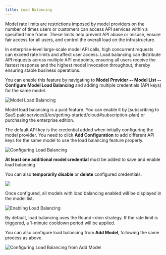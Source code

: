 ```yaml
---
title: Load Balancing
---
```


Model rate limits are restrictions imposed by model providers on the number of times users or customers can access API services within a specified time frame. These limits help prevent API abuse or misuse, ensure fair access for all users, and control the overall load on the infrastructure.

In enterprise-level large-scale model API calls, high concurrent requests can exceed rate limits and affect user access. Load balancing can distribute API requests across multiple API endpoints, ensuring all users receive the fastest response and the highest model invocation throughput, thereby ensuring stable business operations.

You can enable this feature by navigating to **Model Provider -- Model List -- Configure Model Load Balancing** and adding multiple credentials (API keys) for the same model.

![Model Load Balancing](https://assets-docs.dify.ai/dify-enterprise-mintlify/en/guides/model-configuration/9cabd37adbb8f566f55dacd4a214c84b.png)

<Info>
Model load balancing is a paid feature. You can enable it by [subscribing to SaaS paid services](/en/getting-started/cloud#subscription-plan) or purchasing the enterprise edition.
</Info>

The default API key is the credential added when initially configuring the model provider. You need to click **Add Configuration** to add different API keys for the same model to use the load balancing feature properly.

![Configuring Load Balancing](https://assets-docs.dify.ai/dify-enterprise-mintlify/en/guides/model-configuration/4652cb43949869667b4fdd1a4f28fe64.png)

**At least one additional model credential** must be added to save and enable load balancing.

You can also **temporarily disable** or **delete** configured credentials.

![](https://assets-docs.dify.ai/dify-enterprise-mintlify/en/guides/model-configuration/625abfbd3ac73092fd446940d48652ae.png)

Once configured, all models with load balancing enabled will be displayed in the model list.

![Enabling Load Balancing](https://assets-docs.dify.ai/dify-enterprise-mintlify/en/guides/model-configuration/94125c036a277d962fdb50ada5ddf936.png)

<Info>
By default, load balancing uses the Round-robin strategy. If the rate limit is triggered, a 1-minute cooldown period will be applied.
</Info>

You can also configure load balancing from **Add Model**, following the same process as above.

![Configuring Load Balancing from Add Model](https://assets-docs.dify.ai/dify-enterprise-mintlify/en/guides/model-configuration/f583fd97b2a954ab67db567af16236c0.png)

